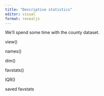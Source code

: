 ```yaml
---
title: "Descriptive statistics"
editor: visual
format: revealjs
---
```


We'll spend some time with the county dataset.

view()

names()

dim()

favstats()

IQR()

saved favstats
